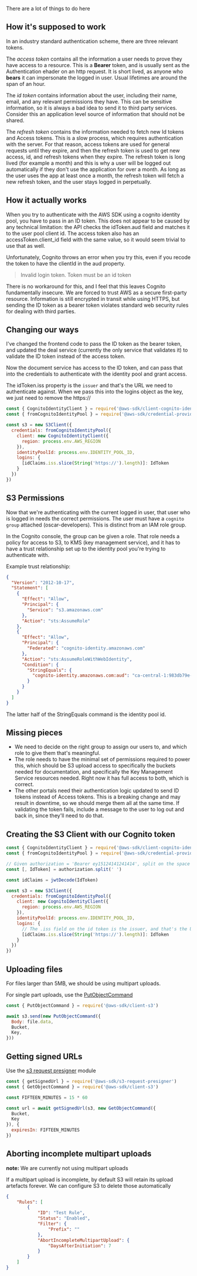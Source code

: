
There are a lot of things to do here

## How it's supposed to work

In an industry standard authentication scheme, there are three relevant tokens.

The *access token* contains all the information a user needs to prove they have access to a resource. This is a **Bearer** token, and is usually sent as the Authentication ehader on an http request. It is short lived, as anyone who **bears** it can impersonate the logged in user. Usual lifetimes are around the span of an hour.

The *id token* contains information about the user, including their name, email, and any relevant permissions they have. This can be sensitive information, so it is always a bad idea to send it to third party services. Consider this an application level source of information that should not be shared. 

The *refresh token* contains the information needed to fetch new Id tokens and Access tokens. This is a slow process, which requires authentication with the server. For that reason, access tokens are used for general requests until they expire, and then the refresh token is used to get new access, id, and refresh tokens when they expire. The refresh token is long lived (for example a month) and this is why a user will be logged out automatically if they don't use the application for over a month. As long as the user uses the app at least once a month, the refresh token will fetch a new refresh token, and the user stays logged in perpetually.

## How it actually works

When you try to authenticate with the AWS SDK using a cognito identity pool, you have to pass in an ID token. This does not appear to be caused by any technical limitation: the API checks the idToken.aud field and matches it to the user pool client id. The access token also has an accessToken.client_id field with the same value, so it would seem trivial to use that as well. 

Unfortunately, Cognito throws an error when you try this, even if you recode the token to have the clientId in the aud property.

> Invalid login token. Token must be an id token

There is no workaround for this, and I feel that this leaves Cognito fundamentally insecure. We are forced to trust AWS as a secure first-party resource. Information is still encrypted in transit while using HTTPS, but sending the ID token as a bearer token violates standard web security rules for dealing with third parties. 

## Changing our ways

I've changed the frontend code to pass the ID token as the bearer token, and updated the deal service (currently the only service that validates it) to validate the ID token instead of the access token. 

Now the document service has access to the ID token, and can pass that into the credentials to authenticate with the identity pool and grant access.

The idToken.iss property is the `issuer` and that's the URL we need to authenticate against. When we pass this into the logins object as the key, we just need to remove the https:// 

```js
const { CognitoIdentityClient } = require('@aws-sdk/client-cognito-identity')
const { fromCognitoIdentityPool } = require('@aws-sdk/credential-provider-cognito-identity')

const s3 = new S3Client({
  credentials: fromCognitoIdentityPool({
    client: new CognitoIdentityClient({
      region: process.env.AWS_REGION
    }),
    identityPoolId: process.env.IDENTITY_POOL_ID,
    logins: {
      [idClaims.iss.slice(String('https://').length)]: IdToken
    }
  })
})
```

## S3 Permissions

Now that we're authenticating with the current logged in user, that user who is logged in needs the correct permissions. The user must have a `cognito group` attached (oscar-developers). This is distinct from an IAM role group.

In the Cognito console, the group can be given a role. That role needs a policy for access to S3, to KMS (key management service), and it has to have a trust relationship set up to the identity pool you're trying to authenticate with. 

Example trust relationship:
```json
{
  "Version": "2012-10-17",
  "Statement": [
    {
      "Effect": "Allow",
      "Principal": {
        "Service": "s3.amazonaws.com"
      },
      "Action": "sts:AssumeRole"
    },
    {
      "Effect": "Allow",
      "Principal": {
        "Federated": "cognito-identity.amazonaws.com"
      },
      "Action": "sts:AssumeRoleWithWebIdentity",
      "Condition": {
        "StringEquals": {
          "cognito-identity.amazonaws.com:aud": "ca-central-1:983db79e-b9fa-4e57-9eaf-7005f086097e"
        }
      }
    }
  ]
}
```

The latter half of the StringEquals command is the identity pool id.

## Missing pieces

* We need to decide on the right group to assign our users to, and which role to give them that's meaningful.
* The role needs to have the minimal set of permissions required to power this, which should be S3 upload access to specifically the buckets needed for documentation, and specifically the Key Management Service resources needed. Right now it has full access to both, which is correct.
* The other portals need their authentication logic updated to send ID tokens instead of Access tokens. This is a breaking change and may result in downtime, so we should merge them all at the same time. If validating the token fails, include a message to the user to log out and back in, since they'll need to do that. 

## Creating the S3 Client with our Cognito token

```js
const { CognitoIdentityClient } = require('@aws-sdk/client-cognito-identity')
const { fromCognitoIdentityPool } = require('@aws-sdk/credential-provider-cognito-identity')

// Given authorization = 'Bearer ey15124141241414', split on the space and take the token
const [, IdToken] = authorization.split(' ')

const idClaims = jwtDecode(IdToken)

const s3 = new S3Client({
  credentials: fromCognitoIdentityPool({
    client: new CognitoIdentityClient({
      region: process.env.AWS_REGION
    }),
    identityPoolId: process.env.IDENTITY_POOL_ID,
    logins: {
      // The .iss field on the id token is the issuer, and that's the URL we need to match the token to
      [idClaims.iss.slice(String('https://').length)]: IdToken
    }
  })
})
```

## Uploading files

For files larger than 5MB, we should be using multipart uploads.

For single part uploads, use the [PutObjectCommand](https://docs.aws.amazon.com/AWSJavaScriptSDK/v3/latest/clients/client-s3/classes/putobjectcommand.html)

```js
const { PutObjectCommand } = require('@aws-sdk/client-s3')

await s3.send(new PutObjectCommand({
  Body: file.data,
  Bucket,
  Key,
}))
```

## Getting signed URLs

Use the [s3 request presigner](https://docs.aws.amazon.com/AWSJavaScriptSDK/v3/latest/modules/_aws_sdk_s3_request_presigner.html) module

```js
const { getSignedUrl } = require('@aws-sdk/s3-request-presigner')
const { GetObjectCommand } = require('@aws-sdk/client-s3')

const FIFTEEN_MINUTES = 15 * 60

const url = await getSignedUrl(s3, new GetObjectCommand({
  Bucket,
  Key
}), {
  expiresIn: FIFTEEN_MINUTES
})
```

## Aborting incomplete multipart uploads

**note:** We are currently not using multipart uploads

If a multipart upload is incomplete, by default S3 will retain its upload artefacts forever. We can configure S3 to delete those automatically

```json
{
    "Rules": [
        {
            "ID": "Test Rule",
            "Status": "Enabled",
            "Filter": {
                "Prefix": ""
            },
            "AbortIncompleteMultipartUpload": {
                "DaysAfterInitiation": 7
            }
        }
    ]
}
```
